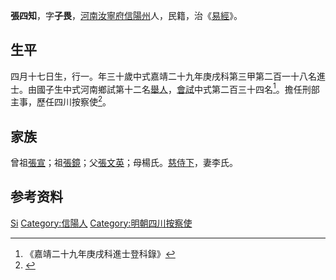 {{Otheruses|other=名为张四知的其他人物|张四知}}
{{明清人物信息框
| 姓名 = 張四知
| 原名 =
| 圖片名稱= 
| 圖片大小 =
| 圖片說明 = 
| 最高職務 =四川按察使
| 國家 = 大明 
| 爵位 =
| 籍貫 = [[河南|河南]][[汝寧府|汝寧府]][[信陽州|信陽州]]
| 族裔 = 
| 字號 = 
| 諡號 =
| 出生日期 = 四月十七日
| 出生地點 = 
| 逝世日期 = 卒年不詳 
| 逝世地點 =
| 墓葬 =
| 配偶 = 李氏
| 親屬 = 曾祖[[張宣|張宣]]，祖[[張鏡|張鏡]]，父[[張文英|張文英]]，母楊氏
| 出身 =
* 嘉靖二十九年庚戌科同進士出身
| 經歷 =
| 著作 = 
}}
'''張四知'''{{BD|1521年||？年||}}，字'''子畏'''，[[河南|河南]][[汝寧府|汝寧府]][[信陽州|信陽州]]人，民籍，治《[[易經|易經]]》。

== 生平 ==
四月十七日生，行一。年三十歲中式嘉靖二十九年庚戌科第三甲第二百一十八名進士。由國子生中式河南鄉試第十二名[[舉人|舉人]]，[[會試|會試]]中式第二百三十四名<ref>《嘉靖二十九年庚戌科進士登科錄》</ref>。擔任刑部主事，歷任四川按察使<ref>{{cite book|editor=河南省信阳县志总编辑室|title=重修信阳县志|date=1985年4月|pages=421|accessdate=2017-04-08}}</ref>。

== 家族 ==
曾祖[[張宣|張宣]]；祖[[張鏡|張鏡]]；父[[張文英|張文英]]；母楊氏。[[慈侍下|慈侍下]]，妻李氏。

== 参考资料 ==
{{reflist}}

{{嘉靖二十九年庚戌科殿试金榜}}

{{Authority control}}

{{DEFAULTSORT:Zhang张}}
[[Category:张姓|Si]]
[[Category:信陽人|Category:信陽人]]
[[Category:明朝四川按察使|Category:明朝四川按察使]]


{{明朝人物小作品}}